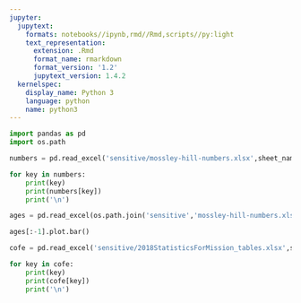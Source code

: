 ```yaml
---
jupyter:
  jupytext:
    formats: notebooks//ipynb,rmd//Rmd,scripts//py:light
    text_representation:
      extension: .Rmd
      format_name: rmarkdown
      format_version: '1.2'
      jupytext_version: 1.4.2
  kernelspec:
    display_name: Python 3
    language: python
    name: python3
---
```


```python
import pandas as pd
import os.path
```

```python
numbers = pd.read_excel('sensitive/mossley-hill-numbers.xlsx',sheet_name=None)
```

```python
for key in numbers:
    print(key)
    print(numbers[key])
    print('\n')
```

```python
ages = pd.read_excel(os.path.join('sensitive','mossley-hill-numbers.xlsx'), sheet_name='Regulars', index_col=1)
```

```python
ages[:-1].plot.bar()
```

```python
cofe = pd.read_excel('sensitive/2018StatisticsForMission_tables.xlsx',sheet_name=None)
```

```python
for key in cofe:
    print(key)
    print(cofe[key])
    print('\n')
```
